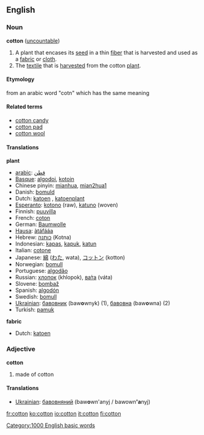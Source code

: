 ==English==
===Noun===
'''cotton''' ([[uncountable]])

#A plant that encases its [[seed]] in a thin [[fiber]] that is harvested and used as a [[fabric]] or [[cloth]].
# The [[textile]] that is [[harvest]]ed from the cotton [[plant]].


====Etymology====
from an arabic word "cotn" which has the same meaning


====Related terms====
*[[cotton candy]]
*[[cotton pad]]
*[[cotton wool]]

====Translations====
'''plant'''
*[[arabic]]: [[قطن]]
*[[Basque]]: [[algodoi]], [[kotoin]]
*Chinese pinyin: [[mianhua]], [[mian2hua1]]
*Danish: [[bomuld]]
*Dutch: [[katoen]] {{m}}, [[katoenplant]] {{m}}
*[[Esperanto]]: [[kotono]] (raw), [[katuno]] (woven)
*Finnish: [[puuvilla]]
*French: [[coton]] {{m}}
*German: [[Baumwolle]] {{f}}
*[[Hausa]]: [[àtáfááa]]
*Hebrew: [[כותנה]] (Kotna) {{m}}
*Indonesian: [[kapas]], [[kapuk]], [[katun]]
*Italian: [[cotone]] {{m}}
*Japanese: [[綿]] ([[わた]], wata), [[コットン]] (kotton)
*Norwegian: [[bomull]]
*Portuguese: [[algodão]] {{m}}
*Russian: [[хлопок]] {{m}} (khlopok), [[вата|ва́та]] (váta)
*Slovene: [[bombaž]] {{m}}
*Spanish: [[algodón]] {{m}}
*Swedish: [[bomull]]
*[[w:Ukrainian language|Ukrainian]]: [[бавовник]] (baw'''o'''wnyk) {{m}} (1), [[бавовна]] (baw'''o'''wna) {{f}} (2)
*Turkish: [[pamuk]]

'''fabric'''
*Dutch: [[katoen]] {{n}}

===Adjective===
'''cotton'''

# made of cotton

====Translations====
*[[w:Ukrainian language|Ukrainian]]: [[бавовняний]] (baw'''o'''wn'anyj / bawown''''a'''nyj) {{m}}

[[Category:1000 English basic words]]

[[fr:cotton]]
[[ko:cotton]]
[[io:cotton]]
[[it:cotton]]
[[fi:cotton]]